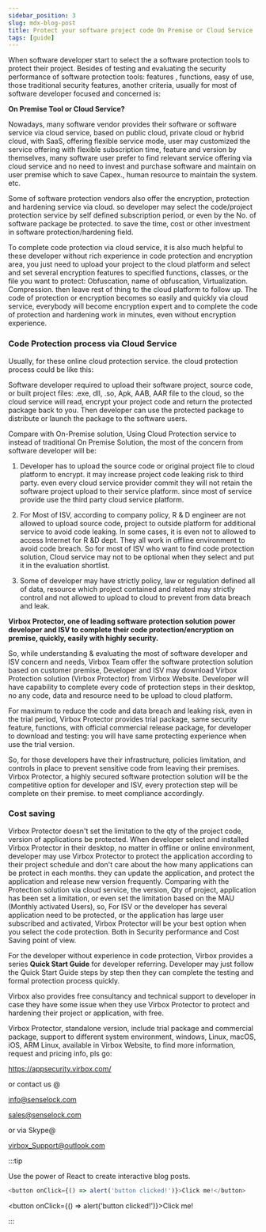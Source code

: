 ```yaml
---
sidebar_position: 3
slug: mdx-blog-post
title: Protect your software project code On Premise or Cloud Service 
tags: [guide]
---
```


When software developer  start to select  the a software protection tools to protect their project. Besides of testing and evaluating the security performance of software protection tools: features , functions, easy of use, those traditional security features, another criteria, usually  for most of software developer focused and concerned is:

**On Premise Tool or Cloud Service?**

Nowadays, many software vendor provides their software or software service via cloud service, based on public cloud, private cloud or hybrid cloud, with SaaS, offering flexible service mode, user may customized the service offering with flexible subscription time,  feature and version by themselves, many software user prefer to find relevant service offering via cloud service and no need to invest and purchase software and maintain on user premise which to save Capex., human resource to maintain the system. etc.

Some of software protection vendors also offer the encryption, protection and hardening service via cloud. so developer may select the code/project protection service by self defined subscription period, or even by  the No. of software package be protected. to save the time, cost or other investment in software protection/hardening field. 

To complete code protection via cloud service, it is also much helpful to these developer without rich experience in code protection and encryption area, you just need to upload your project to the cloud platform and select and set several encryption features to specified functions, classes, or the file you want to protect: Obfuscation, name of obfuscation, Virtualization. Compression.  then leave rest of thing to the cloud platform to follow up. The code of protection or encryption becomes so easily and quickly via cloud service, everybody will become encryption expert and to complete the code of protection and hardening work in minutes, even without encryption experience. 

### **Code Protection process via Cloud Service**

Usually, for these online cloud protection service. the cloud protection process  could be like this:

Software developer required to upload their software project, source code, or built project files: .exe, dll, .so, Apk, AAB, AAR file to the cloud, so the cloud service will read, encrypt your project code and return the protected package back to you.  Then developer can use the protected package to distribute or launch the package to the software users.

Compare with On-Premise solution, Using Cloud Protection service to instead of traditional On Premise Solution,  the most of the concern from software developer will be:

1. Developer has to upload the source code or original project file to cloud platform to encrypt. it may  increase project code leaking risk to third party. even every cloud service provider commit they will not retain the software project upload to their service platform. since most of service provide use the third party cloud service platform. 

2. For Most of ISV, according to company policy, R & D engineer are not allowed to upload source code, project to outside platform for additional service to avoid code leaking. In some cases, it is even not to allowed to access Internet for R &D dept. They all work in offline environment to avoid code breach.  So for most of ISV who want to find code protection solution, Cloud service may not to be optional when they select and put it in  the evaluation shortlist. 
3. Some of developer may have strictly policy, law or regulation defined all of data, resource which project contained and related may strictly control and not allowed to upload to cloud  to prevent from data breach and leak.

**Virbox Protector, one of leading software protection solution power developer and ISV to complete their code protection/encryption on premise, quickly, easily with highly security.**

So, while understanding & evaluating the most of software developer and ISV concern and needs, Virbox Team offer the software protection solution based on customer premise, Developer and ISV  may download Virbox Protection solution (Virbox Protector) from Virbox Website. Developer will have capability to complete every code of protection steps in their desktop, no any code, data and resource need to be upload to cloud platform. 

For maximum to reduce the code and data breach and leaking risk, even in the trial period, Virbox Protector provides trial package, same security feature, functions,  with official commercial release package, for developer to download and testing:  you will have same protecting experience when use the trial version. 

So, for those developers have their infrastructure, policies limitation, and controls in place to prevent sensitive code from leaving their premises.  Virbox Protector, a highly secured software protection solution will be the competitive option for developer and ISV, every protection step will be complete on their premise.  to meet compliance accordingly. 

### Cost saving

Virbox Protector doesn't set  the limitation to the qty of the project code, version  of applications be protected. When developer select and installed Virbox Protector in their desktop, no matter in offline or online environment, developer may use Virbox Protector to protect the application according to their project schedule and don't care about the how many applications can be protect in each months. they can update the application, and protect the application and release new version frequently. Comparing with the Protection solution via cloud service, the version, Qty of project, application has been set a limitation, or even set the limitation based on the MAU (Monthly activated Users), so, For ISV or the developer has several application need to be protected, or the application has large user subscribed and activated, Virbox Protector will be your best option when you select the code protection. Both in Security performance and Cost Saving point of view.

For the developer without experience in code protection, Virbox provides a series **Quick Start Guide** for developer referring. Developer may just follow the Quick Start Guide steps by step then they can complete the testing and formal protection process quickly.

Virbox also provides free consultancy and technical support to developer in case they have some issue when they use Virbox Protector to protect and hardening their project or application, with free. 

Virbox Protector, standalone version, include trial package and commercial package, support to different system environment, windows, Linux, macOS, iOS, ARM Linux, available in Virbox Website, to find more information, request and pricing info, pls go:

https://appsecurity.virbox.com/

or contact us @

info@senselock.com

sales@senselock.com

or via Skype@

virbox_Support@outlook.com



:::tip

Use the power of React to create interactive blog posts.

```js
<button onClick={() => alert('button clicked!')}>Click me!</button>
```

<button onClick={() => alert('button clicked!')}>Click me!</button>

:::
